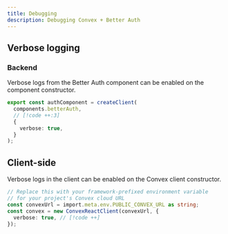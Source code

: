 ```yaml
---
title: Debugging
description: Debugging Convex + Better Auth
---
```


## Verbose logging

### Backend

Verbose logs from the Better Auth component can be enabled on the component
constructor.

```ts title="convex/auth.ts"
export const authComponent = createClient(
  components.betterAuth,
  // [!code ++:3]
  {
    verbose: true,
  }
);
```

## Client-side

Verbose logs in the client can be enabled on the Convex client constructor.

```ts title="src/main.ts"
// Replace this with your framework-prefixed environment variable
// for your project's Convex cloud URL
const convexUrl = import.meta.env.PUBLIC_CONVEX_URL as string;
const convex = new ConvexReactClient(convexUrl, {
  verbose: true, // [!code ++]
});
```
